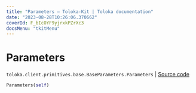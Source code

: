 ```yaml
---
title: "Parameters — Toloka-Kit | Toloka documentation"
date: "2023-08-28T10:26:06.370662"
coverId: F_bIcOYF9yjrxkPZrXc3
docsMenu: "tkitMenu"
---
```


# Parameters

`toloka.client.primitives.base.BaseParameters.Parameters` | [Source code](https://github.com/Toloka/toloka-kit/blob/v1.2.1/src/client/primitives/base.py#L424)

```python
Parameters(self)
```